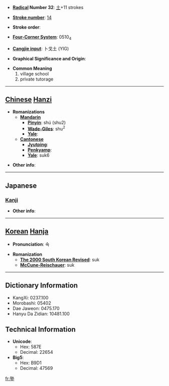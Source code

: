 * '''[[Wiktionary:Chinese radical index| Radical]] Number 32''': [[Wiktionary:Chinese radical index 土|土]]+11 strokes

* '''[[Wiktionary:Chinese total strokes index|Stroke number]]''': [[Wiktionary:Chinese total strokes index 14|14]]

* '''Stroke order''': 

* '''[[Wiktionary:Chinese four corner index|Four-Corner System]]''': 0510<sub>4</sub>

* '''[[Wiktionary:Chinese Cangjie index|Cangjie input]]''': 卜戈土 (YIG)

* '''Graphical Significance and Origin''': 

* '''Common Meaning'''
*#village school
*# private tutorage


----

== [[Chinese]] [[Hanzi]] ==

* '''Romanizations'''
** '''[[Mandarin]]'''
*** '''[[Pinyin]]''': shú (shu2)
*** '''[[Wade-Giles]]''': shu<sup>2</sup>
*** '''[[Yale]]''': 
** '''[[Cantonese]]'''
*** '''[[Jyutping]]''':
*** '''[[Penkyamp]]''': 
*** '''[[Yale]]''': suk6

* '''Other info''': 

----

==Japanese==
===[[Kanji]]===
{{kanji|on readings=[[じゅく]] (juku)|kun readings=[[もんべや]] (mombeya), [[まなびや]] (manabiya)}}

* '''Other info''':  

----

== [[Korean]] [[Hanja]] ==

* '''Pronunciation''': 숙

* '''Romanization'''
** '''[[The 2000 South Korean Revised Romanization|The 2000 South Korean Revised]]''': suk
** '''[[McCune-Reischauer]]''': suk

----

== Dictionary Information ==

* KangXi: 0237.100
* Morobashi: 05402
* Dae Jaweon: 0475.170
* Hanyu Da Zidian: 10481.100

== Technical Information ==

* '''Unicode''':
** Hex: 587E
** Decimal: 22654
* '''Big5''':
** Hex: B9D1
** Decimal: 47569

[[fr:塾]]